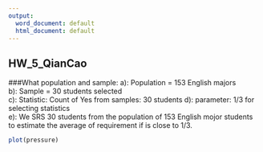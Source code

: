 ```yaml
---
output:
  word_document: default
  html_document: default
---
```

## HW_5_QianCao
###What population and sample:
a): Population = 153 English majors  
b): Sample = 30 students selected  
c): Statistic: Count of Yes from samples: 30 students
d): parameter: 1/3 for selecting statistics  
e): We SRS 30 students from the population of 153 English mojor students to estimate the average of requirement if is close to 1/3.


```r
plot(pressure)
```
